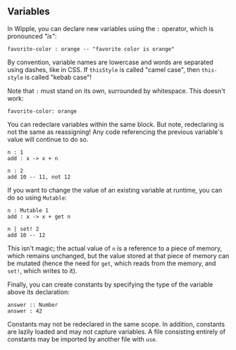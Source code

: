 ## Variables

In Wipple, you can declare new variables using the `:` operator, which is pronounced _"is"_:

```wipple
favorite-color : orange -- "favorite color is orange"
```

By convention, variable names are lowercase and words are separated using dashes, like in CSS. If `thisStyle` is called "camel case", then `this-style` is called "kebab case"!

Note that `:` must stand on its own, surrounded by whitespace. This doesn't work:

```wipple
favorite-color: orange
```

You can redeclare variables within the same block. But note, redeclaring is not the same as reassigning! Any code referencing the previous variable's value will continue to do so.

```wipple
n : 1
add : x -> x + n

n : 2
add 10 -- 11, not 12
```

If you want to change the value of an existing variable at runtime, you can do so using `Mutable`:

```wipple
n : Mutable 1
add : x -> x + get n

n | set! 2
add 10 -- 12
```

This isn't magic; the actual value of `n` is a reference to a piece of memory, which remains unchanged, but the value stored at that piece of memory can be mutated (hence the need for `get`, which reads from the memory, and `set!`, which writes to it).

Finally, you can create constants by specifying the type of the variable above its declaration:

```wipple
answer :: Number
answer : 42
```

Constants may not be redeclared in the same scope. In addition, constants are lazily loaded and may not capture variables. A file consisting entirely of constants may be imported by another file with `use`.
